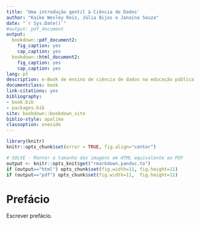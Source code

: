 ```yaml
--- 
title: 'Uma introdução gentil à Ciência de Dados'
author: "Kaike Wesley Reis, Júlia Bijos e Janaína Souza"
date: "`r Sys.Date()`"
#output: pdf_document
output: 
  bookdown::pdf_document2:
    fig_caption: yes
    cap_caption: yes
  bookdown::html_document2:
    fig_caption: yes
    cap_caption: yes
lang: pt
description: e-Book de ensino de ciência de dados na educação pública
documentclass: book
link-citations: yes
bibliography:
- book.bib
- packages.bib
site: bookdown::bookdown_site
biblio-style: apalike
classoption: oneside
---
```


```r
library(knitr)
knitr::opts_chunk$set(error = TRUE, fig.align="center")

# SOLVE - Manter o tamanho das imagens em HTML equivalente ao PDF
output <- knitr::opts_knit$get("rmarkdown.pandoc.to")
if (output=="html") opts_chunk$set(fig.width=11, fig.height=11)
if (output=="pdf") opts_chunk$set(fig.width=11,  fig.height=11)
```


# Prefácio {-}

Escrever prefácio. 





